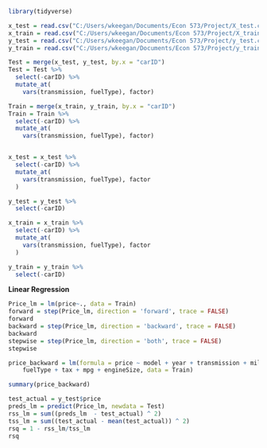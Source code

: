 ```r
library(tidyverse)
```

```r
x_test = read.csv("C:/Users/wkeegan/Documents/Econ 573/Project/X_test.csv")
x_train = read.csv("C:/Users/wkeegan/Documents/Econ 573/Project/X_train.csv")
y_test = read.csv("C:/Users/wkeegan/Documents/Econ 573/Project/y_test.csv")
y_train = read.csv("C:/Users/wkeegan/Documents/Econ 573/Project/y_train.csv")

Test = merge(x_test, y_test, by.x = "carID")
Test = Test %>%
  select(-carID) %>%
  mutate_at(
    vars(transmission, fuelType), factor)

Train = merge(x_train, y_train, by.x = "carID")
Train = Train %>%
  select(-carID) %>%
  mutate_at(
    vars(transmission, fuelType), factor)


x_test = x_test %>%
  select(-carID) %>%
  mutate_at(
    vars(transmission, fuelType), factor
  )

y_test = y_test %>%
  select(-carID)

x_train = x_train %>%
  select(-carID) %>%
  mutate_at(
    vars(transmission, fuelType), factor
  )

y_train = y_train %>%
  select(-carID)
```



**Linear Regression**
```r
Price_lm = lm(price~., data = Train)
forward = step(Price_lm, direction = 'forward', trace = FALSE)
forward
backward = step(Price_lm, direction = 'backward', trace = FALSE)
backward
stepwise = step(Price_lm, direction = 'both', trace = FALSE)
stepwise 
```

```r
price_backward = lm(formula = price ~ model + year + transmission + mileage + 
    fuelType + tax + mpg + engineSize, data = Train)

summary(price_backward)
```

```r
test_actual = y_test$price
preds_lm = predict(Price_lm, newdata = Test)
rss_lm = sum((preds_lm  - test_actual) ^ 2)
tss_lm = sum((test_actual - mean(test_actual)) ^ 2)
rsq = 1 - rss_lm/tss_lm
rsq
```













